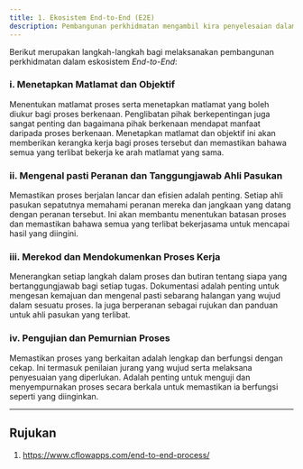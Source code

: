 ```yaml
---
title: 1. Ekosistem End-to-End (E2E)
description: Pembangunan perkhidmatan mengambil kira penyelesaian dalam ekosistem digital sepenuhnya (End-to-End) bagi mengatasi campur tangan manusia (human intervention) dan proses manual yang berpotensi menimbulkan biroksi dalam perkhidmatan.
---
```


Berikut merupakan langkah-langkah bagi melaksanakan pembangunan perkhidmatan dalam eskosistem *End-to-End*:

### i. Menetapkan Matlamat dan Objektif

Menentukan matlamat proses serta menetapkan matlamat yang boleh diukur bagi proses berkenaan. Penglibatan pihak berkepentingan juga sangat penting dan bagaimana pihak berkenaan mendapat manfaat daripada proses berkenaan. Menetapkan matlamat dan objektif ini akan memberikan kerangka kerja bagi proses tersebut dan memastikan bahawa semua yang terlibat bekerja ke arah matlamat yang sama.

### ii. Mengenal pasti Peranan dan Tanggungjawab Ahli Pasukan

Memastikan proses berjalan lancar dan efisien adalah penting. Setiap ahli pasukan sepatutnya memahami peranan mereka dan jangkaan yang datang dengan peranan tersebut. Ini akan membantu menentukan batasan proses dan memastikan bahawa semua yang terlibat bekerjasama untuk mencapai hasil yang diingini.

### iii. Merekod dan Mendokumenkan Proses Kerja

Menerangkan setiap langkah dalam proses dan butiran tentang siapa yang bertanggungjawab bagi setiap tugas. Dokumentasi adalah penting untuk mengesan kemajuan dan mengenal pasti sebarang halangan yang wujud dalam sesuatu proses. Ia juga berperanan sebagai rujukan dan panduan untuk ahli pasukan yang terlibat.

### iv. Pengujian dan Pemurnian Proses

Memastikan proses yang berkaitan adalah lengkap dan berfungsi dengan cekap. Ini termasuk penilaian jurang yang wujud serta melaksana penyesuaian yang diperlukan. Adalah penting untuk menguji dan menyempurnakan proses secara berkala untuk memastikan ia berfungsi seperti yang diinginkan.

---

## Rujukan

1. https://www.cflowapps.com/end-to-end-process/
